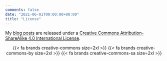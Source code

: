 ```yaml
---
comments: false
date: "2021-06-01T09:00:00+00:00"
title: "License"
---
```


My [blog posts](/blog) are released under a [Creative Commons Attribution-ShareAlike 4.0 International License](http://creativecommons.org/licenses/by-sa/4.0/).

<center>
{{< fa brands creative-commons size=2xl >}} {{< fa brands creative-commons-by size=2xl >}} {{< fa brands creative-commons-sa size=2xl >}}
</center>
